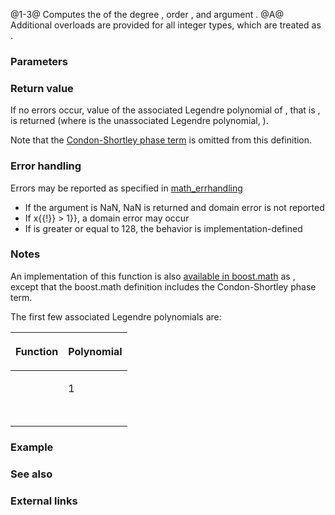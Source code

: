 {{cpp/title|assoc_legendre|assoc_legendref|assoc_legendrel}}
{{cpp/numeric/special_functions/navbar}}
{{dcl begin}}
{{dcl header|cmath}}
{{dcl rev multi|num=1|since1=c++17|dcl1=
float       assoc_legendre ( unsigned int n, unsigned int m, float x );
double      assoc_legendre ( unsigned int n, unsigned int m, double x );
long double assoc_legendre ( unsigned int n, unsigned int m, long double x );
|since2=c++23|dcl2=
/* floating-point-type */ assoc_legendre( unsigned int n, unsigned int m,
                                          /* floating-point-type */ x );
}}
{{dcl|num=2|since=c++17|
float       assoc_legendref( unsigned int n, unsigned int m, float x );
}}
{{dcl|num=3|since=c++17|
long double assoc_legendrel( unsigned int n, unsigned int m, long double x );
}}
{{dcl h|[[#Notes|Additional overloads]]}}
{{dcl header|cmath}}
{{dcl|num=A|since=c++17|
template&lt; class Integer &gt;
double      assoc_legendre ( unsigned int n, unsigned int m, Integer x );
}}
{{dcl end}}

@1-3@ Computes the {{enwiki|Associated Legendre polynomials}} of the degree {{c|n}}, order {{c|m}}, and argument {{c|x}}.{{rev inl|since=c++23| The library provides overloads of {{tt|std::assoc_legendre}} for all cv-unqualified floating-point types as the type of the parameter {{c|x}}.}}
@A@ Additional overloads are provided for all integer types, which are treated as {{c/core|double}}.

===Parameters===
{{par begin}}
{{par|n|the degree of the polynomial, an unsigned integer value}}
{{par|m|the order of the polynomial, an unsigned integer value}}
{{par|x|the argument, a floating-point or integer value}}
{{par end}}

===Return value===
If no errors occur, value of the associated Legendre polynomial {{mathjax-or|1=\(\mathsf{P}_n^m\)|2=P{{su|p=m|b=n}}}} of {{c|x}}, that is {{mathjax-or|1=\((1 - x^2) ^ {m/2} \: \frac{ \mathsf{d} ^ m}{ \mathsf{d}x ^ m} \, \mathsf{P}_n(x)\)|2=(1-x{{su|p=2}}){{su|p=m/2}} {{mfrac|d{{su|p=m}}|dx{{su|p=m}}}}P{{su|b=n}}(x)}}, is returned (where {{mathjax-or|1=\(\mathsf{P}_n(x)\)|2=P{{su|b=n}}(x)}} is the unassociated Legendre polynomial, {{c|std::legendre(n, x)}}).

Note that the [https://mathworld.wolfram.com/Condon-ShortleyPhase.html Condon-Shortley phase term] {{mathjax-or|1=\((-1)^m\)|2=(-1){{su|p=m}}}} is omitted from this definition.

===Error handling===
Errors may be reported as specified in [[cpp/numeric/math/math_errhandling|math_errhandling]]
* If the argument is NaN, NaN is returned and domain error is not reported
* If {{math|{{!}}x{{!}} &gt; 1}}, a domain error may occur
* If {{tt|n}} is greater or equal to 128, the behavior is implementation-defined

===Notes===
{{cpp/numeric/special functions/older impl note}}

An implementation of this function is also [https://www.boost.org/doc/libs/release/libs/math/doc/html/math_toolkit/sf_poly/legendre.html available in boost.math] as {{tt|boost::math::legendre_p}}, except that the boost.math definition includes the Condon-Shortley phase term.

The first few associated Legendre polynomials are:

{| class="wikitable" style="font-size:95%; text-align:center;"
|-
! Function
! Polynomial
|- style="height:45px;"
| {{nbsp|4}}{{co|1=assoc_legendre(0, 0, x)}}{{nbsp|4}} || 1
|- style="height:45px;"
| {{co|1=assoc_legendre(1, 0, x)}} || {{math|x}}
|- style="height:45px;"
| {{co|1=assoc_legendre(1, 1, x)}} || {{math|(1 - x{{su|p=2}}){{su|p=1/2}}}}
|- style="height:45px;"
| {{co|1=assoc_legendre(2, 0, x)}} || {{math|{{mfrac|1|2}}(3x{{su|p=2}} - 1)}}
|- style="height:45px;"
| {{co|1=assoc_legendre(2, 1, x)}} || {{nbsp|4}}{{math|3x(1 - x{{su|p=2}}){{su|p=1/2}}}}{{nbsp|4}}
|- style="height:45px;"
| {{co|1=assoc_legendre(2, 2, x)}} || {{math|3(1 - x{{su|p=2}})}}
|}

{{cpp/numeric/special functions/additional integer overload note|assoc_legendre}}

===Example===
{{example
|code=
#include &lt;cmath&gt;
#include &lt;iostream&gt;

double P20(double x)
{
    return 0.5 * (3 * x * x - 1);
}

double P21(double x)
{
    return 3.0 * x * std::sqrt(1 - x * x);
}

double P22(double x)
{
    return 3 * (1 - x * x);
}

int main()
{
    // spot-checks
    std::cout &lt;&lt; std::assoc_legendre(2, 0, 0.5) &lt;&lt; '=' &lt;&lt; P20(0.5) &lt;&lt; '\n'
              &lt;&lt; std::assoc_legendre(2, 1, 0.5) &lt;&lt; '=' &lt;&lt; P21(0.5) &lt;&lt; '\n'
              &lt;&lt; std::assoc_legendre(2, 2, 0.5) &lt;&lt; '=' &lt;&lt; P22(0.5) &lt;&lt; '\n';
}
|output=
-0.125=-0.125
1.29904=1.29904
2.25=2.25
}}

===See also===
{{dsc begin}}
{{dsc inc|cpp/numeric/special functions/dsc legendre}}
{{dsc end}}

===External links===
{{eli|[https://mathworld.wolfram.com/AssociatedLegendrePolynomial.html Weisstein, Eric W. "Associated Legendre Polynomial."] From MathWorld &amp;mdash; A Wolfram Web Resource.}}

{{langlinks|de|es|fr|it|ja|pt|ru|zh}}